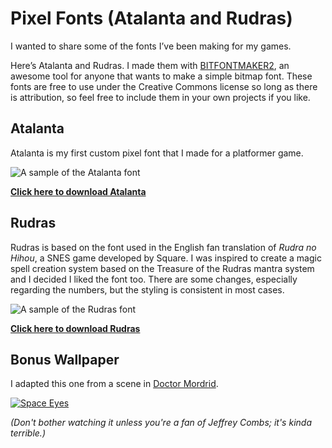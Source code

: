 
# Pixel Fonts (Atalanta and Rudras)

I wanted to share some of the fonts I’ve been making for my games.

Here’s Atalanta and Rudras. I made them with [BITFONTMAKER2],
an awesome tool for anyone that wants to make a simple bitmap font.
These fonts are free to use under the Creative Commons license so long as
there is attribution, so feel free to include them in your own projects if you like.

## Atalanta

Atalanta is my first custom pixel font that I made for a platformer game.

<Image src={AtalantaSample} alt="A sample of the Atalanta font" />

**[Click here to download Atalanta][atalanta-download]**

## Rudras

Rudras is based on the font used in the English fan translation of _Rudra no
Hihou_, a SNES game developed by Square. I was inspired to create a magic spell
creation system based on the Treasure of the Rudras mantra system and I
decided I liked the font too. There are some changes, especially regarding the
numbers, but the styling is consistent in most cases.

<Image src={RudrasSample} alt="A sample of the Rudras font" />

**[Click here to download Rudras][rudras-download]**

## Bonus Wallpaper

I adapted this one from a scene in [Doctor Mordrid].

<a href="/images/2016-11-09-space_eyes.png">
  <Image src={SpaceEyes} alt="Space Eyes" />
</a>

_(Don't bother watching it unless you're a fan of Jeffrey Combs; it's kinda terrible.)_

[bitfontmaker2]: http://www.pentacom.jp/pentacom/bitfontmaker2/
[atalanta-download]: fonts/atalanta/Atalanta_Font.zip
[rudras-download]: fonts/rudras/Rudras_Font.zip
[doctor mordrid]: https://youtu.be/42xdx4MZALQ
